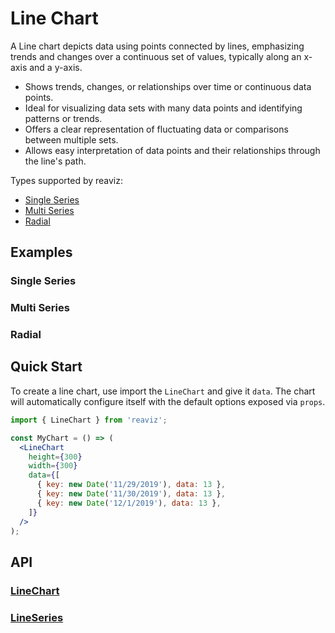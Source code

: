 
<Meta of={LineChartSingleSeriesStories} />
<Meta of={LineChartMultiSeriesStories} />
<Meta of={RadialLineChartStories} />

# Line Chart

A Line chart depicts data using points connected by lines, emphasizing trends and changes over a continuous set of values,
typically along an x-axis and a y-axis.

- Shows trends, changes, or relationships over time or continuous data points.
- Ideal for visualizing data sets with many data points and identifying patterns or trends.
- Offers a clear representation of fluctuating data or comparisons between multiple sets.
- Allows easy interpretation of data points and their relationships through the line's path.

Types supported by reaviz:
- [Single Series](/docs/charts/line-chart#single-series)
- [Multi Series](/docs/charts/line-chart#multi-series)
- [Radial](/docs/charts/line-chart#radial)

## Examples

### Single Series
<ToggleCanvas of={LineChartSingleSeriesStories.Simple} storybook="charts-line-chart-single-series--simple" />

### Multi Series
<ToggleCanvas of={LineChartMultiSeriesStories._Simple} storybook="charts-line-chart-multi-series--simple" />

### Radial
<ToggleCanvas of={RadialLineChartStories.Simple} storybook="charts-line-chart-radial--simple" />

## Quick Start
To create a line chart, use import the `LineChart` and give it `data`. The chart
will automatically configure itself with the default options exposed via `props`.

```jsx
import { LineChart } from 'reaviz';

const MyChart = () => (
  <LineChart
    height={300}
    width={300}
    data={[
      { key: new Date('11/29/2019'), data: 13 },
      { key: new Date('11/30/2019'), data: 13 },
      { key: new Date('12/1/2019'), data: 13 },
    ]}
  />
);
```

## API
### [LineChart](https://github.com/reaviz/reaviz/blob/master/src/AreaChart/AreaChart.tsx)
<PropsTable name="LineChart" />

### [LineSeries](https://github.com/reaviz/reaviz/blob/master/src/AreaChart/AreaSeries/AreaSeries.tsx)
<PropsTable name="LineSeries" />
